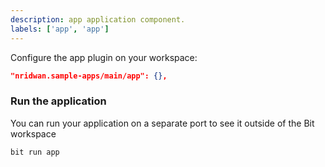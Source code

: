 ```yaml
---
description: app application component.
labels: ['app', 'app']
---
```


Configure the app plugin on your workspace:

```json
"nridwan.sample-apps/main/app": {},
```

### Run the application

You can run your application on a separate port to see it outside of the Bit workspace

```bash
bit run app
```
